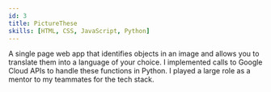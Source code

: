 ```yaml
---
id: 3
title: PictureThese
skills: [HTML, CSS, JavaScript, Python]
---
```


A single page web app that identifies objects in an image
and allows you to translate them into a language of your choice. 
I implemented calls to Google Cloud APIs to handle these functions in Python. 
I played a large role as a mentor to my teammates for the tech stack.
